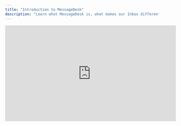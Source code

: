 ```yaml
---
title: "Introduction to MessageDesk"
description: "Learn what MessageDesk is, what makes our Inbox different, and how to get you and your team up and running in minutes."
---
```


<iframe width="560" height="315" src="https://www.youtube.com/embed/iFVaD3JQ35g?si=4xiVfi53TpdV-X3T" title="YouTube video player" frameborder="0" allow="accelerometer; autoplay; clipboard-write; encrypted-media; gyroscope; picture-in-picture; web-share" referrerpolicy="strict-origin-when-cross-origin" allowfullscreen />

## Why MessageDesk

We believe great conversations build great businesses.

Unfortunately, most business texting tools feel impersonal—built for blasts, not real connections.

MessageDesk makes it easy for your team and your customers to connect over text through a delightfully easy Team Inbox.

1. **Texting shouldn't feel like a workaround**. It should feel **rich, personal, and powerful**—and it should work for your whole team.
2. **Everyone needs visibility**. Everyone should be able to jump in, assign conversations, and keep things moving. That’s why MessageDesk makes it easy to route, assign, and manage every message in one shared inbox.
3. **Business communication is changing fast**. We’re here to help companies of all sizes meet people where they are—with tools that are simple, reliable, and built for the way teams really work.

   ![Default Inbox Pn](/images/DefaultInbox.png)

## How Does MessageDesk Work?

MessageDesk is a shared inbox platform designed for managing SMS conversations at scale. It helps businesses and teams centralize text message communication with their contacts, making it easy to collaborate, organize, and respond as a team.

MessageDesk makes it easy to unify your existing phone numbers into a single SMS inbox. This is great for businesses with hardline phones (landlines), VoIP systems or Twilio phone numbers.

**Key Features**

\* **Shared Inbox:** Multiple teammates can see, assign, and reply to messages from a single, unified space.

\* **Custom Teammate Permissions**: Customize what conversations each teammate has access to by assigning access by phone number, inbox label, or teammate inbox.

\* **Automations & Scheduling:** Set up recurring reminders, auto-replies, and scheduled messages.

\* **Compliance Tools:** Handle SMS-specific regulations like 10DLC registration.

## Get Started

<Steps>
  <Step title="Sign up for MessageDesk">
    - Create your free account at inbox.messagedesk.com.

      <MySnippet word="bananas" />
  </Step>
  <Step title="Add Phone Number">
    - Connect your first phone number.
    - Host an existing phone number (Landline or VoIP), purchase a new 10-digit phone number through us, or connect an existing Twilio phone number.
  </Step>
  <Step title="Invite your Team">
    - Invite team members to share phone number access and collaborate on conversations.
    - Set up custom roles and permissions to grant specific conversation access to each teammate
  </Step>
</Steps>

---

## Explore more features

<Card title="Configure your phone line(s)" icon="phone" color="#683cb5">
  Add texting to an existing landline, VoIP, or toll-free number or purchase a text-only number.
</Card>